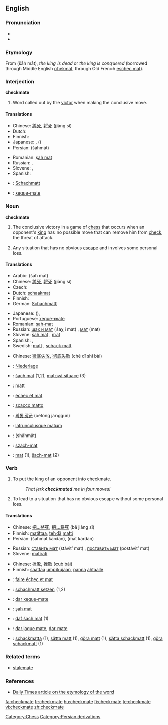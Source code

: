 ==English==

===Pronunciation===
*{{IPA|/ˈʧɛkmeɪt/}}
*{{SAMPA|/"tSEkmeIt/}}

===Etymology===
From {{Pers.}} {{fa-Arab|[[شاه مات]]}} (šāh māt), ''the king is dead'' or ''the king is conquered'' (borrowed through Middle English [[chekmat]], through Old French [[eschec mat]]).

===Interjection===
'''checkmate'''

# {{chess}} Word called out by the [[victor]] when making the conclusive move.

====Translations====
{{trans-top|said when making the conclusive move in chess}}
* Chinese: [[將死]], [[将死]] (jiàng sǐ)
* Dutch: {{t+|nl|schaakmat}}
* Finnish: {{t+|fi|shakki ja matti}}
* Japanese: {{t+|ja|チェックメイト|tr=chekkumeito|sc=Jpan}}, {{t-|ja|詰み|tr=tsumi|sc=Jpan}}({{Jpan|[[つみ]]}})
* Persian: {{fa-Arab|[[شهمات]]}} (šāhmāt)
{{trans-mid}}
* Romanian: [[şah mat]]
* Russian: {{t-|ru|шах и мат|šaχ i mat|sc=Cyrl}}, {{t+|ru|мат|tr=mat|sc=Cyrl}}
* Slovene: {{t+|sl|šah mat}}, {{t-|sl|mat}}
* Spanish: {{t-|es|jaque mate}}
{{trans-bottom}}

{{checktrans-top}}
*{{ttbc|German}}: [[Schachmatt]] {{n}}
*{{ttbc|Portuguese}}: [[xeque-mate]] {{m}}
{{trans-bottom}}

===Noun===
'''checkmate'''

# The conclusive victory in a game of [[chess]] that occurs when an opponent's [[king]] has no possible move that can remove him from [[check]], the threat of attack.
# {{figuratively|by extension}} Any situation that has no obvious [[escape]] and involves some personal loss.

====Translations====
{{trans-top|conclusive victory in a game of chess}}
* Arabic: {{ARchar|[[شاه مات]]}} (šāh māt)
* Chinese: [[將死]], [[将死]] (jiàng sǐ)
* Czech: {{t-|cs|mat|m}}
* Dutch: [[schaakmat]]
* Finnish: {{t+|fi|matti}}
* German: [[Schachmatt]] {{n}}
{{trans-mid}}
* Japanese: {{t-|ja|詰み|tr=tsumi|sc=Jpan}}({{Jpan|[[つみ]]}}), {{t+|ja|チェックメイト|tr=chekkumeito|sc=Jpan}}
* Portuguese: [[xeque-mate]] {{m}}
* Romanian: [[şah-mat]] {{n}}
* Russian: [[шах и мат]] (šaχ i mat) {{m}}, [[мат]] (mat) {{m}}
* Slovene: [[šah mat]] {{m}}, [[mat]] {{m}}
* Spanish: {{t-|es|jaque mate|m}}, {{t+|es|mate|m}}
* Swedish: [[matt]] {{c}}, [[schack matt]] {{c}}
{{trans-bottom}}

{{trans-top|situation with no obvious escape that involves personal loss}}
* Chinese: [[徹底失敗]], [[彻底失败]] (chè dǐ shī bài)
* {{ttbc|German}}: [[Niederlage]] {{f}}
{{trans-mid}}
{{trans-bottom}}

{{checktrans-top}}
*{{ttbc|Czech}}: [[šach mat]] (1,2), [[matová situace]] (3)
*{{ttbc|Estonian}}: [[matt]]
*{{ttbc|French}}: [[échec et mat]]
*{{ttbc|Italian}}: [[scacco matto]]
*{{ttbc|Korean}}: [[외통 장군]] (oetong janggun)
{{checktrans-mid}}
*{{ttbc|Latin}}: [[latrunculusque matum]]
*{{ttbc|Persian}}: {{fa-Arab|[[شهمات]]}} (shâhmât)
*{{ttbc|Polish}}: [[szach-mat]] {{m}}
*{{ttbc|Slovak}}: [[mat#Slovak|mat]] {{m}} (1), [[šach-mat]] (2)
{{checktrans-bottom}}

===Verb===
{{en-verb|checkmat|ing}}

# {{transitive|chess}} To put the [[king]] of an opponent into checkmate.
#: ''That jerk '''checkmated''' me in four moves!''
# {{transitive|by extension}} To lead to a situation that has no obvious escape without some personal loss.

====Translations====
{{trans-top|to put an opponent into chessmate}}
* Chinese: [[把...將死]], [[把...将死]] (bǎ jiàng sǐ)
* Finnish: [[matittaa]], [[tehdä]] [[matti]]
* Persian: {{fa-Arab|[[شهمات کردن]]}} (šāhmāt kardan), {{fa-Arab|[[مات کردن]]}} (māt kardan)
{{trans-mid}}
* Russian: [[ставить мат]] (stávit’ mat) {{impf}}, [[поставить мат]] (postávit’ mat) {{pf}}
* Slovene: [[matirati]]
{{trans-bottom}}

{{trans-top|to lead to a situation of no escape}}
* Chinese: [[挫敗]], [[挫败]] (cuò bài)
* Finnish: [[saattaa]] [[umpikuja|umpikujaan]], [[panna]] [[ahdas|ahtaalle]]
{{trans-bottom}}

{{checktrans-top}}
*{{ttbc|French}}: [[faire échec et mat]]
*{{ttbc|German}}: [[schachmatt setzen]] (1,2)
*{{ttbc|Portuguese}}: [[dar xeque-mate]]
*{{ttbc|Romanian}}: [[şah mat]]
{{checktrans-mid}}
*{{ttbc|Slovak}}: [[dať šach mat]] (1)
*{{ttbc|Spanish}}: [[dar jaque mate]], [[dar mate]]
*{{ttbc|Swedish}}: [[schackmatta]] (1), [[sätta matt]] (1), [[göra matt]] (1), [[sätta schackmatt]] (1), [[göra schackmatt]] (1)
{{checktrans-bottom}}

===Related terms===
*[[stalemate]]

===References===
*[http://www.dailytimes.com.pk/print.asp?page=story_23-2-2003_pg3_5&ndate=08/05/2004%204:10:21%20PM Daily Times article on the etymology of the word]

[[Category:Chess]]
[[Category:Persian derivations]]

[[fa:checkmate]]
[[fr:checkmate]]
[[hu:checkmate]]
[[fi:checkmate]]
[[te:checkmate]]
[[vi:checkmate]]
[[zh:checkmate]]